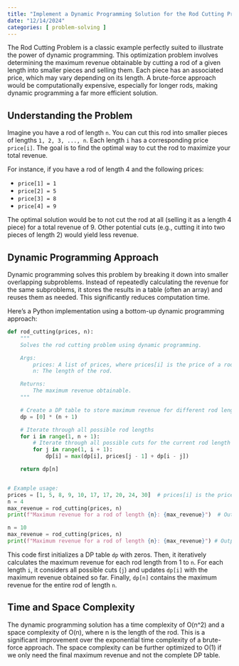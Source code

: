 ```yaml
---
title: "Implement a Dynamic Programming Solution for the Rod Cutting Problem"
date: "12/14/2024"
categories: [ problem-solving ]
---
```


The Rod Cutting Problem is a classic example perfectly suited to illustrate the power of dynamic programming.  This optimization problem involves determining the maximum revenue obtainable by cutting a rod of a given length into smaller pieces and selling them.  Each piece has an associated price, which may vary depending on its length.  A brute-force approach would be computationally expensive, especially for longer rods, making dynamic programming a far more efficient solution.

## Understanding the Problem

Imagine you have a rod of length `n`. You can cut this rod into smaller pieces of lengths `1, 2, 3, ..., n`.  Each length `i` has a corresponding price `price[i]`. The goal is to find the optimal way to cut the rod to maximize your total revenue.

For instance, if you have a rod of length 4 and the following prices:

* `price[1] = 1`
* `price[2] = 5`
* `price[3] = 8`
* `price[4] = 9`

The optimal solution would be to not cut the rod at all (selling it as a length 4 piece) for a total revenue of 9.  Other potential cuts (e.g., cutting it into two pieces of length 2) would yield less revenue.

## Dynamic Programming Approach

Dynamic programming solves this problem by breaking it down into smaller overlapping subproblems. Instead of repeatedly calculating the revenue for the same subproblems, it stores the results in a table (often an array) and reuses them as needed.  This significantly reduces computation time.

Here's a Python implementation using a bottom-up dynamic programming approach:

```python
def rod_cutting(prices, n):
    """
    Solves the rod cutting problem using dynamic programming.

    Args:
        prices: A list of prices, where prices[i] is the price of a rod of length i+1.
        n: The length of the rod.

    Returns:
        The maximum revenue obtainable.
    """

    # Create a DP table to store maximum revenue for different rod lengths
    dp = [0] * (n + 1)

    # Iterate through all possible rod lengths
    for i in range(1, n + 1):
        # Iterate through all possible cuts for the current rod length
        for j in range(1, i + 1):
            dp[i] = max(dp[i], prices[j - 1] + dp[i - j])

    return dp[n]


# Example usage:
prices = [1, 5, 8, 9, 10, 17, 17, 20, 24, 30]  # prices[i] is the price of a rod of length i+1
n = 4
max_revenue = rod_cutting(prices, n)
print(f"Maximum revenue for a rod of length {n}: {max_revenue}")  # Output: 10

n = 10
max_revenue = rod_cutting(prices, n)
print(f"Maximum revenue for a rod of length {n}: {max_revenue}") # Output: 30

```

This code first initializes a DP table `dp` with zeros. Then, it iteratively calculates the maximum revenue for each rod length from 1 to `n`.  For each length `i`, it considers all possible cuts (`j`) and updates `dp[i]` with the maximum revenue obtained so far.  Finally, `dp[n]` contains the maximum revenue for the entire rod of length `n`.


##  Time and Space Complexity

The dynamic programming solution has a time complexity of O(n^2) and a space complexity of O(n), where n is the length of the rod. This is a significant improvement over the exponential time complexity of a brute-force approach.  The space complexity can be further optimized to O(1) if we only need the final maximum revenue and not the complete DP table.

